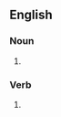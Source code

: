 ==English==

===Noun===
{{head|en|noun form}}

# {{plural of|en|stomp}}

===Verb===
{{head|en|verb form}}

# {{en-third-person singular of|stomp}}